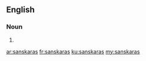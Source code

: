 ==English==

===Noun===
{{head|en|plural}}

# {{plural of|sanskara|lang=en|nocat=1}}

[[ar:sanskaras]]
[[fr:sanskaras]]
[[ku:sanskaras]]
[[my:sanskaras]]